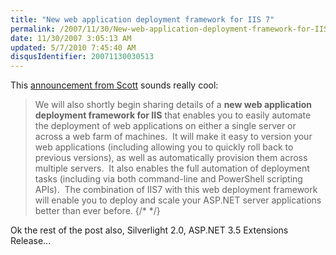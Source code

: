```yaml
---
title: "New web application deployment framework for IIS 7"
permalink: /2007/11/30/New-web-application-deployment-framework-for-IIS-7/
date: 11/30/2007 3:05:13 AM
updated: 5/7/2010 7:45:40 AM
disqusIdentifier: 20071130030513
---
```

This [announcement from Scott](http://weblogs.asp.net/scottgu/archive/2007/11/29/net-web-product-roadmap-asp-net-silverlight-iis7.aspx) sounds really cool:

> We will also shortly begin sharing details of a **new web application deployment framework for IIS** that enables you to easily automate the deployment of web applications on either a single server or across a web farm of machines.  It will make it easy to version your web applications (including allowing you to quickly roll back to previous versions), as well as automatically provision them across multiple servers.  It also enables the full automation of deployment tasks (including via both command-line and PowerShell scripting APIs).  The combination of IIS7 with this web deployment framework will enable you to deploy and scale your ASP.NET server applications better than ever before.
{/* <!-- more --> */}

Ok the rest of the post also, Silverlight 2.0, ASP.NET 3.5 Extensions Release...  
